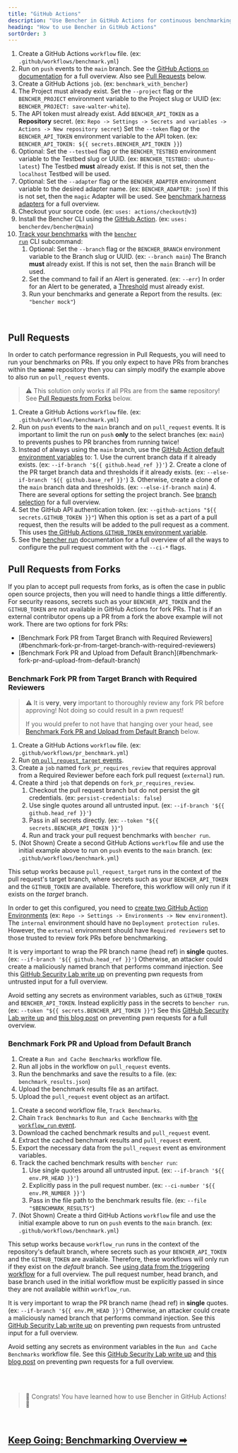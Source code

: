 ```yaml
---
title: "GitHub Actions"
description: "Use Bencher in GitHub Actions for continuous benchmarking on pull requests"
heading: "How to use Bencher in GitHub Actions"
sortOrder: 3
---
```



<GitHubActions1 />

1. Create a GitHub Actions `workflow` file. (ex: `.github/workflows/benchmark.yml`)
2. Run on `push` events to the `main` branch. See the [GitHub Actions `on` documentation](https://docs.github.com/en/actions/using-workflows/workflow-syntax-for-github-actions#on) for a full overview. Also see [Pull Requests](#pull-requests) below.
3. Create a GitHub Actions `job`. (ex: `benchmark_with_bencher`)
4. The Project must already exist. Set the `--project` flag or the `BENCHER_PROJECT` environment variable to the Project slug or UUID (ex: `BENCHER_PROJECT: save-walter-white`).
5. The API token must already exist. Add `BENCHER_API_TOKEN` as a **Repository** secret. (ex: `Repo -> Settings -> Secrets and variables -> Actions -> New repository secret`) Set the `--token` flag or the `BENCHER_API_TOKEN` environment variable to the API token. (ex: `BENCHER_API_TOKEN: ${{ secrets.BENCHER_API_TOKEN }}`)
6. Optional: Set the `--testbed` flag or the `BENCHER_TESTBED` environment variable to the Testbed slug or UUID.  (ex: `BENCHER_TESTBED: ubuntu-latest`) The Testbed **must** already exist. If this is not set, then the `localhost` Testbed will be used.
7. Optional: Set the `--adapter` flag or the `BENCHER_ADAPTER` environment variable to the desired adapter name.  (ex: `BENCHER_ADAPTER: json`) If this is not set, then the `magic` Adapter will be used. See [benchmark harness adapters](/docs/explanation/adapters) for a full overview.
8. Checkout your source code. (ex: `uses: actions/checkout@v3`)
9.  Install the Bencher CLI using the [GitHub Action](https://github.com/marketplace/actions/bencher-cli). (ex: `uses: bencherdev/bencher@main`)
10. [Track your benchmarks](/docs/how-to/track-benchmarks) with the <code><a href="/docs/explanation/bencher-run">bencher run</a></code> CLI subcommand:
    1.  Optional: Set the `--branch` flag or the `BENCHER_BRANCH` environment variable to the Branch slug or UUID. (ex: `--branch main`) The Branch **must** already exist. If this is not set, then the `main` Branch will be used.
    2.  Set the command to fail if an Alert is generated. (ex: `--err`) In order for an Alert to be generated, a [Threshold](/docs/explanation/thresholds) must already exist.
    3.  Run your benchmarks and generate a Report from the results. (ex: `"bencher mock"`)

<br/>

## Pull Requests

In order to catch performance regression in Pull Requests, you will need to run your benchmarks on PRs.
If you only expect to have PRs from branches within the **same** repository then you can simply modify the example above to also run `on` `pull_request` events.

> ⚠️ This solution only works if all PRs are from the **same** repository!
> See [Pull Requests from Forks](#pull-requests-from-forks) below.

<GitHubActions2 />

1. Create a GitHub Actions `workflow` file. (ex: `.github/workflows/benchmark.yml`)
1. Run on `push` events to the `main` branch and on `pull_request` events. It is important to limit the run on `push` **only** to the select branches (ex: `main`) to prevents pushes to PR branches from running twice!
2. Instead of always using the `main` branch, use the [GitHub Action default environment variables](https://docs.github.com/en/actions/learn-github-actions/variables#default-environment-variables) to:
        1. Use the current branch data if it already exists. (ex: `--if-branch '${{ github.head_ref }}'`)
        2. Create a clone of the PR target branch data and thresholds if it already exists. (ex: `--else-if-branch '${{ github.base_ref }}'`)
        3. Otherwise, create a clone of the `main` branch data and thresholds. (ex: `--else-if-branch main`)
        4. There are several options for setting the project branch. See [branch selection](/docs/explanation/branch-selection) for a full overview.
3. Set the GitHub API authentication token. (ex: `--github-actions "${{ secrets.GITHUB_TOKEN }}"`) When this option is set as a part of a pull request, then the results will be added to the pull request as a comment. This uses [the GitHub Actions `GITHUB_TOKEN` environment variable](https://docs.github.com/en/actions/security-guides/automatic-token-authentication).
4. See the [bencher run](/docs/explanation/bencher-run) documentation for a full overview of all the ways to configure the pull request comment with the `--ci-*` flags.

## Pull Requests from Forks

If you plan to accept pull requests from forks, as is often the case in public open source projects,
then you will need to handle things a little differently.
For security reasons, secrets such as your `BENCHER_API_TOKEN` and the `GITHUB_TOKEN` are not available in GitHub Actions for fork PRs.
That is if an external contributor opens up a PR from a fork the above example will not work.
There are two options for fork PRs:

<ul>
  <li>[Benchmark Fork PR from Target Branch with Required Reviewers](#benchmark-fork-pr-from-target-branch-with-required-reviewers)</li>
  <li>[Benchmark Fork PR and Upload from Default Branch](#benchmark-fork-pr-and-upload-from-default-branch)</li>
</ul>

### Benchmark Fork PR from Target Branch with Required Reviewers

> ⚠️ It is **very**, **very** important to thoroughly review any fork PR before approving!
> Not doing so could result in a pwn request!
>
> If you would prefer to not have that hanging over your head, see [Benchmark Fork PR and Upload from Default Branch](#benchmark-fork-pr-and-upload-from-default-branch) below.

<GitHubActions3 />

1. Create a GitHub Actions `workflow` file. (ex: `.github/workflows/pr_benchmark.yml`)
1. Run [on `pull_request_target` events](https://docs.github.com/en/actions/using-workflows/events-that-trigger-workflows#pull_request_target).
1. Create a `job` named `fork_pr_requires_review` that requires approval from a Required Reviewer before each fork pull request (`external`) run.
1. Create a third `job` that depends on `fork_pr_requires_review`.
   1. Checkout the pull request branch but do not persist the git credentials. (ex: `persist-credentials: false`)
   2. Use single quotes around all untrusted input. (ex: `--if-branch '${{ github.head_ref }}'`)
   3. Pass in all secrets directly. (ex: `--token "${{ secrets.BENCHER_API_TOKEN }}"`)
   4. Run and track your pull request benchmarks with `bencher run`.
1. (Not Shown) Create a second GitHub Actions `workflow` file and use the initial example above to run on `push` events to the `main` branch. (ex: `.github/workflows/benchmark.yml`)

This setup works because `pull_request_target` runs in the context of the pull request's target branch,
where secrets such as your `BENCHER_API_TOKEN` and the `GITHUB_TOKEN` are available.
Therefore, this workflow will only run if it exists on the _target_ branch.

In order to get this configured, you need to [create two GitHub Action Environments](https://docs.github.com/en/actions/deployment/targeting-different-environments/using-environments-for-deployment#using-an-environment)
(ex: `Repo -> Settings -> Environments -> New environment`).
The `internal` environment should have no `Deployment protection rules`.
However, the `external` environment should have `Required reviewers` set to those trusted to review fork PRs before benchmarking.

It is very important to wrap the PR branch name (head ref) in **single** quotes. (ex: `--if-branch '${{ github.head_ref }}'`) Otherwise, an attacker could create a maliciously named branch that performs command injection. See this [GitHub Security Lab write up](https://securitylab.github.com/research/github-actions-untrusted-input/) on preventing pwn requests from untrusted input for a full overview.

Avoid setting any secrets as environment variables, such as `GITHUB_TOKEN` and `BENCHER_API_TOKEN`.
Instead explicitly pass in the secrets to `bencher run`. (ex: `--token "${{ secrets.BENCHER_API_TOKEN }}"`)
See this [GitHub Security Lab write up](https://securitylab.github.com/research/github-actions-preventing-pwn-requests/)
and [this blog post](https://nathandavison.com/blog/github-actions-and-the-threat-of-malicious-pull-requests)
on preventing pwn requests for a full overview.

### Benchmark Fork PR and Upload from Default Branch

<GitHubActions4 />

1. Create a `Run and Cache Benchmarks` workflow file.
2. Run all jobs in the workflow on `pull_request` events.
3. Run the benchmarks and save the results to a file. (ex: `benchmark_results.json`)
4. Upload the benchmark results file as an artifact.
5. Upload the `pull_request` event object as an artifact.

<GitHubActions5 />

1. Create a second workflow file, `Track Benchmarks`.
2. Chain `Track Benchmarks` to `Run and Cache Benchmarks` with [the `workflow_run` event](https://docs.github.com/en/actions/using-workflows/events-that-trigger-workflows#workflow_run).
3. Download the cached benchmark results and `pull_request` event.
4. Extract the cached benchmark results and `pull_request` event.
5. Export the necessary data from the `pull_request` event as environment variables.
6. Track the cached benchmark results with `bencher run`:
   1. Use single quotes around all untrusted input. (ex: `--if-branch '${{ env.PR_HEAD }}'`)
   2. Explicitly pass in the pull request number. (ex: `--ci-number '${{ env.PR_NUMBER }}'`)
   3. Pass in the file path to the benchmark results file. (ex: `--file "$BENCHMARK_RESULTS"`)
1. (Not Shown) Create a third GitHub Actions `workflow` file and use the initial example above to run on `push` events to the `main` branch. (ex: `.github/workflows/benchmark.yml`)

This setup works because `workflow_run` runs in the context of the repository's default branch,
where secrets such as your `BENCHER_API_TOKEN` and the `GITHUB_TOKEN` are available.
Therefore, these workflows will only run if they exist on the _default_ branch.
See [using data from the triggering workflow](https://docs.github.com/en/actions/using-workflows/events-that-trigger-workflows#using-data-from-the-triggering-workflow) for a full overview.
The pull request number, head branch, and base branch used in the initial workflow must be explicitly passed in since they are not available within `workflow_run`.

It is very important to wrap the PR branch name (head ref) in **single** quotes. (ex: `--if-branch '${{ env.PR_HEAD }}'`) Otherwise, an attacker could create a maliciously named branch that performs command injection. See this [GitHub Security Lab write up](https://securitylab.github.com/research/github-actions-untrusted-input/) on preventing pwn requests from untrusted input for a full overview.

Avoid setting any secrets as environment variables in the `Run and Cache Benchmarks` workflow file.
See this [GitHub Security Lab write up](https://securitylab.github.com/research/github-actions-preventing-pwn-requests/)
and [this blog post](https://nathandavison.com/blog/github-actions-and-the-threat-of-malicious-pull-requests)
on preventing pwn requests for a full overview.

<br/>
<br/>

> 🐰 Congrats! You have learned how to use Bencher in GitHub Actions! 🎉

<br/>

<h2><a href="/docs/explanation/benchmarking">Keep Going: Benchmarking Overview ➡</a></h2>
